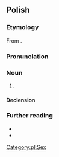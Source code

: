 ==Polish==
{{wp|lang=pl}}

===Etymology===
From {{bor|pl|fr|préservatif}}.

===Pronunciation===
{{pl-p|a=LL-Q809 (pol)-Poemat-prezerwatywa.wav}}

===Noun===
{{pl-noun|f}}

# {{l|en|condom}}
#: {{syn|pl|kondom|guma|gumka}}

====Declension====
{{pl-decl-noun-f}}

===Further reading===
* {{R:pl:WSJP}}
* {{R:PWN}}

[[Category:pl:Sex]]